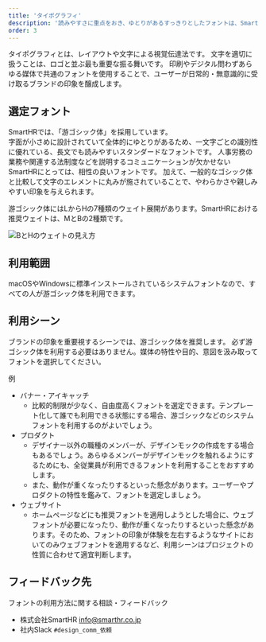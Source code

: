 ```yaml
---
title: 'タイポグラフィ'
description: '読みやすさに重点をおき、ゆとりがあるすっきりとしたフォントは、SmartHRの印象にマッチします。'
order: 3
---
```



タイポグラフィとは、レイアウトや文字による視覚伝達法です。
文字を適切に扱うことは、ロゴと並ぶ最も重要な振る舞いです。
印刷やデジタル問わずあらゆる媒体で共通のフォントを使用することで、ユーザーが日常的・無意識的に受け取るブランドの印象を醸成します。


## 選定フォント

SmartHRでは、「游ゴシック体」を採用しています。  
字面が小さめに設計されていて全体的にゆとりがあるため、一文字ごとの識別性に優れている、長文でも読みやすいスタンダードなフォントです。
人事労務の業務や関連する法制度などを説明するコミュニケーションが欠かせないSmartHRにとっては、相性の良いフォントです。
加えて、一般的なゴシック体と比較して文字のエレメントに丸みが施されていることで、やわらかさや親しみやすい印象を与えられます。

游ゴシック体にはLからHの7種類のウェイト展開があります。SmartHRにおける推奨ウェイトは、MとBの2種類です。

![BとHのウェイトの見え方](./images/typography-sample.png)



## 利用範囲
macOSやWindowsに標準インストールされているシステムフォントなので、すべての人が游ゴシック体を利用できます。

## 利用シーン
ブランドの印象を重要視するシーンでは、游ゴシック体を推奨します。
必ず游ゴシック体を利用する必要はありません。媒体の特性や目的、意図を汲み取ってフォントを選択してください。

例
- バナー・アイキャッチ
    - 比較的制限が少なく、自由度高くフォントを選定できます。テンプレート化して誰でも利用できる状態にする場合、游ゴシックなどのシステムフォントを利用するのがよいでしょう。
- プロダクト
    - デザイナー以外の職種のメンバーが、デザインモックの作成をする場合もあるでしょう。あらゆるメンバーがデザインモックを触れるようにするためにも、全従業員が利用できるフォントを利用することをおすすめします。
    - また、動作が重くなったりするといった懸念があります。ユーザーやプロダクトの特性を鑑みて、フォントを選定しましょう。
- ウェブサイト
    - ホームページなどにも推奨フォントを適用しようとした場合に、ウェブフォントが必要になったり、動作が重くなったりするといった懸念があります。そのため、フォントの印象が体験を左右するようなサイトにおいてのみウェブフォントを適用するなど、利用シーンはプロジェクトの性質に合わせて適宜判断します。


## フィードバック先
フォントの利用方法に関する相談・フィードバック

- 株式会社SmartHR info@smarthr.co.jp
- 社内Slack `#design_comm_依頼`